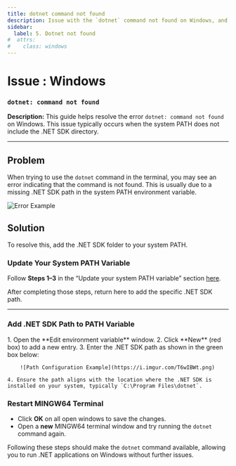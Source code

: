 ```yaml
---
title: dotnet command not found
description: Issue with the `dotnet` command not found on Windows, and how to fix it.
sidebar:
  label: 5. Dotnet not found
#  attrs:
#    class: windows
---
```



<h1> Issue : Windows </h1>

### `dotnet: command not found`

**Description:** This guide helps resolve the error `dotnet: command not found` on Windows. This issue typically occurs when the system PATH does not include the .NET SDK directory.

---

## Problem

When trying to use the `dotnet` command in the terminal, you may see an error indicating that the command is not found. This is usually due to a missing .NET SDK path in the system PATH environment variable.

![Error Example](https://i.imgur.com/gzi30bu.png)

## Solution

To resolve this, add the .NET SDK folder to your system PATH.

### Update Your System PATH Variable

Follow **Steps 1–3** in the “Update your system PATH variable” section [here](/troubleshoot/windows/win-issue-7).

After completing those steps, return here to add the specific .NET SDK path.

---

### Add .NET SDK Path to PATH Variable

<Steps>
    1. Open the **Edit environment variable** window.
    2. Click **New** (red box) to add a new entry.
    3. Enter the .NET SDK path as shown in the green box below:

        ![Path Configuration Example](https://i.imgur.com/T6wIBWt.png)

    4. Ensure the path aligns with the location where the .NET SDK is installed on your system, typically `C:\Program Files\dotnet`.
</Steps>

### Restart MINGW64 Terminal

- Click **OK** on all open windows to save the changes.
- Open a **new** MINGW64 terminal window and try running the `dotnet` command again.

Following these steps should make the `dotnet` command available, allowing you to run .NET applications on Windows without further issues.
